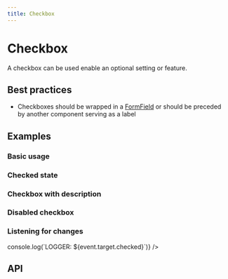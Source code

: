 ```yaml
---
title: Checkbox
---
```



# Checkbox

A checkbox can be used enable an optional setting or feature.

## Best practices

- Checkboxes should be wrapped in a [FormField](/form-field) or should be preceded by another component serving as a label

## Examples

### Basic usage

<Playground>
  <Checkbox label="Enable me" name="enabled" />
</Playground>

### Checked state

<Playground>
  <Checkbox label="Disable me" name="enabled-2" defaultValue={true} />
</Playground>

### Checkbox with description

<Playground>
  <Checkbox label="Enable me" name="enabled-3" description="This feature can be enabled" />
</Playground>

### Disabled checkbox

<Playground>
  <Checkbox label="You can't enable me" name="enabled-4" isDisabled />
</Playground>

### Listening for changes

<Playground>
  <Checkbox label="Log" name="enabled-5" onChange={(event) => console.log(`LOGGER: ${event.target.checked}`)} />
</Playground>

## API

<Props of={Checkbox} />
